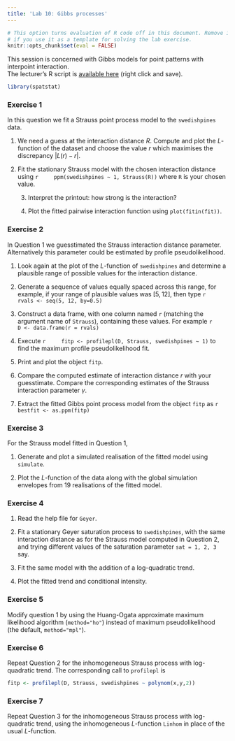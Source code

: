 ```yaml
---
title: 'Lab 10: Gibbs processes'
---
```


```r
# This option turns evaluation of R code off in this document. Remove it
# if you use it as a template for solving the lab exercise.
knitr::opts_chunk$set(eval = FALSE)
```

This session is concerned with Gibbs models for point patterns with interpoint interaction.  
The lecturer's R script is [available here](https://raw.githubusercontent.com/spatstat/AAU2015/master/Scripts/script10.R) (right click and save).

```r
library(spatstat)
```

### Exercise 1

In this question we fit a Strauss point process model to
the `swedishpines` data.

1.  We need a guess at the interaction distance $R$. Compute and
    plot the $L$-function of the dataset and choose the value $r$
    which maximises the discrepancy $|L(r)-r|$.

2.  Fit the stationary Strauss model with the chosen interaction
    distance using
    ```r
    ppm(swedishpines ~ 1, Strauss(R))
    ```
    where `R` is your chosen value.

    3.  Interpret the printout: how strong is the interaction?

    4.  Plot the fitted pairwise interaction function using
        `plot(fitin(fit))`.

### Exercise 2

In Question 1 we guesstimated the Strauss interaction distance 
parameter. Alternatively this parameter could be estimated by 
profile pseudolikelihood.

1.  Look again at the plot of the $L$-function of
    `swedishpines` and determine a plausible range of
    possible values for the interaction distance.

2.  Generate a sequence of values equally spaced across this range,
    for example, if your range of plausible values was
    $[5, 12]$, then type
    ```r
    rvals <- seq(5, 12, by=0.5)
    ```

3.  Construct a data frame, with one column named `r`
    (matching the argument name of `Strauss`), containing
    these values. For example
    ```r
    D <- data.frame(r = rvals)
    ```

4.  Execute
    ```r
    fitp <- profilepl(D, Strauss, swedishpines ~ 1)
    ```
    to find the maximum profile pseudolikelihood fit.

5.  Print and plot the object `fitp`.

6.  Compare the computed estimate of interaction distance $r$ with
    your guesstimate. Compare the corresponding estimates of the
    Strauss interaction parameter $\gamma$.

7.  Extract the fitted Gibbs point process model from the object
    `fitp` as 
    ```r
    bestfit <- as.ppm(fitp)
    ```

### Exercise 3

For the Strauss model fitted in Question 1,

1.  Generate and plot a simulated realisation of the fitted model
    using `simulate`.

2.  Plot the $L$-function of the data along with the global
    simulation envelopes from 19 realisations of the fitted model.


### Exercise 4

1.  Read the help file for `Geyer`.

2.  Fit a stationary Geyer saturation process to `swedishpines`, with the 
    same interaction distance as for the Strauss model computed in Question 2,
    and trying different values of the saturation parameter `sat = 1, 2, 3` say.

3.  Fit the same model with the addition of a log-quadratic trend.

4.  Plot the fitted trend and conditional intensity.

### Exercise 5

Modify question 1 by using the Huang-Ogata approximate
maximum likelihood algorithm (`method="ho"`) instead of maximum
pseudolikelihood (the default, `method="mpl"`).

### Exercise 6

Repeat Question 2 for the inhomogeneous Strauss process with
log-quadratic trend. The corresponding call to `profilepl` is
```r
fitp <- profilepl(D, Strauss, swedishpines ~ polynom(x,y,2))
```
    
### Exercise 7

Repeat Question 3 for the inhomogeneous Strauss process with
log-quadratic trend, using the inhomogeneous $L$-function `Linhom`
in place of the usual $L$-function.
